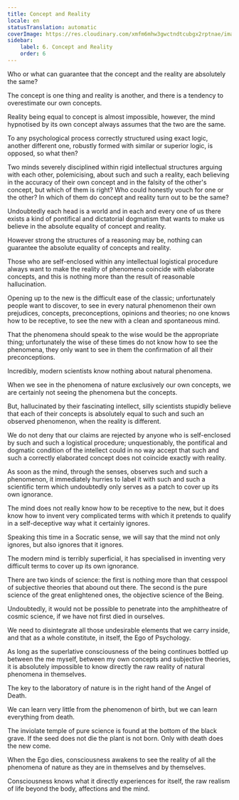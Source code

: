 ```yaml
---
title: Concept and Reality
locale: en
statusTranslation: automatic
coverImage: https://res.cloudinary.com/xmfm6mhw3gwctndtcubgx2rptnae/image/upload/v1741354419/small_cover_la_gran_rebelion_28716e29d2.webp
sidebar:
    label: 6. Concept and Reality
    order: 6
---
```

Who or what can guarantee that the concept and the reality are absolutely the same?

The concept is one thing and reality is another, and there is a tendency to overestimate our own concepts.

Reality being equal to concept is almost impossible, however, the mind hypnotised by its own concept always assumes that the two are the same.

To any psychological process correctly structured using exact logic, another different one, robustly formed with similar or superior logic, is opposed, so what then?

Two minds severely disciplined within rigid intellectual structures arguing with each other, polemicising, about such and such a reality, each believing in the accuracy of their own concept and in the falsity of the other's concept, but which of them is right? Who could honestly vouch for one or the other? In which of them do concept and reality turn out to be the same?

Undoubtedly each head is a world and in each and every one of us there exists a kind of pontifical and dictatorial dogmatism that wants to make us believe in the absolute equality of concept and reality.

However strong the structures of a reasoning may be, nothing can guarantee the absolute equality of concepts and reality.

Those who are self-enclosed within any intellectual logistical procedure always want to make the reality of phenomena coincide with elaborate concepts, and this is nothing more than the result of reasonable hallucination.

Opening up to the new is the difficult ease of the classic; unfortunately people want to discover, to see in every natural phenomenon their own prejudices, concepts, preconceptions, opinions and theories; no one knows how to be receptive, to see the new with a clean and spontaneous mind.

That the phenomena should speak to the wise would be the appropriate thing; unfortunately the wise of these times do not know how to see the phenomena, they only want to see in them the confirmation of all their preconceptions.

Incredibly, modern scientists know nothing about natural phenomena.

When we see in the phenomena of nature exclusively our own concepts, we are certainly not seeing the phenomena but the concepts.

But, hallucinated by their fascinating intellect, silly scientists stupidly believe that each of their concepts is absolutely equal to such and such an observed phenomenon, when the reality is different.

We do not deny that our claims are rejected by anyone who is self-enclosed by such and such a logistical procedure; unquestionably, the pontifical and dogmatic condition of the intellect could in no way accept that such and such a correctly elaborated concept does not coincide exactly with reality.

As soon as the mind, through the senses, observes such and such a phenomenon, it immediately hurries to label it with such and such a scientific term which undoubtedly only serves as a patch to cover up its own ignorance.

The mind does not really know how to be receptive to the new, but it does know how to invent very complicated terms with which it pretends to qualify in a self-deceptive way what it certainly ignores.

Speaking this time in a Socratic sense, we will say that the mind not only ignores, but also ignores that it ignores.

The modern mind is terribly superficial, it has specialised in inventing very difficult terms to cover up its own ignorance.

There are two kinds of science: the first is nothing more than that cesspool of subjective theories that abound out there. The second is the pure science of the great enlightened ones, the objective science of the Being.

Undoubtedly, it would not be possible to penetrate into the amphitheatre of cosmic science, if we have not first died in ourselves.

We need to disintegrate all those undesirable elements that we carry inside, and that as a whole constitute, in itself, the Ego of Psychology.

As long as the superlative consciousness of the being continues bottled up between the me myself, between my own concepts and subjective theories, it is absolutely impossible to know directly the raw reality of natural phenomena in themselves.

The key to the laboratory of nature is in the right hand of the Angel of Death.

We can learn very little from the phenomenon of birth, but we can learn everything from death.

The inviolate temple of pure science is found at the bottom of the black grave. If the seed does not die the plant is not born. Only with death does the new come.

When the Ego dies, consciousness awakens to see the reality of all the phenomena of nature as they are in themselves and by themselves.

Consciousness knows what it directly experiences for itself, the raw realism of life beyond the body, affections and the mind.

